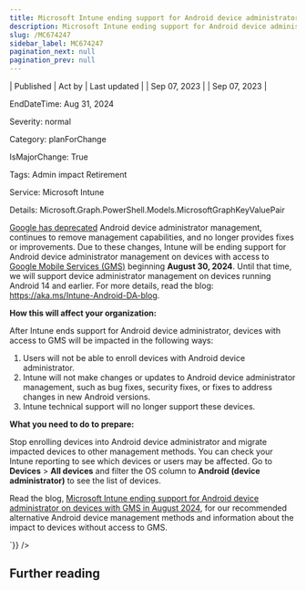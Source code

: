 ```yaml
---
title: Microsoft Intune ending support for Android device administrator on devices with GMS access in August 2024
description: Microsoft Intune ending support for Android device administrator on devices with GMS access in August 2024
slug: /MC674247
sidebar_label: MC674247
pagination_next: null
pagination_prev: null
---
```



| Published | Act by | Last updated |
| Sep 07, 2023 |  | Sep 07, 2023 |

EndDateTime: Aug 31, 2024

Severity: normal

Category: planForChange

IsMajorChange: True

Tags: Admin impact Retirement

Service: Microsoft Intune

Details: Microsoft.Graph.PowerShell.Models.MicrosoftGraphKeyValuePair

<div dangerouslySetInnerHTML={{__html:`
<p><a href="https://blog.google/products/android-enterprise/da-migration/" target="_blank">Google has deprecated</a> Android device administrator management, continues to remove management capabilities, and no longer provides fixes or improvements. Due to these changes, Intune will be ending support for Android device administrator management on devices with access to <a href="https://learn.microsoft.com/mem/intune/apps/manage-without-gms" target="_blank">Google Mobile Services (GMS)</a> beginning <b>August 30, 2024</b>. Until that time, we will support device administrator management on devices running Android 14 and earlier. For more details, read the blog: <a href="https://aka.ms/Intune-Android-DA-blog" target="_blank">https://aka.ms/Intune-Android-DA-blog</a>.</p><p><b>How this will affect your organization:</b></p><p>After Intune ends support for Android device administrator, devices with access to GMS will be impacted in the following ways:</p><ol><li>Users will not be able to enroll devices with Android device administrator.</li><li>Intune will not make changes or updates to Android device administrator management, such as bug fixes, security fixes, or fixes to address changes in new Android versions.</li><li>Intune technical support will no longer support these devices.</li></ol><p><b>What you need to do to prepare:</b></p><p>Stop enrolling devices into Android device administrator and migrate impacted devices to other management methods. You can check your Intune reporting to see which devices or users may be affected. Go to <b>Devices</b> &gt; <b>All devices</b> and filter the OS column to <b>Android (device administrator)</b> to see the list of devices. 
</p><p>Read the blog, <a href="https://aka.ms/Intune-Android-DA-blog" target="_blank">Microsoft Intune ending support for Android device administrator on devices with GMS in August 2024</a>, for our recommended alternative Android device management methods and information about the impact to devices without access to GMS.</p>
`}} />

## Further reading
